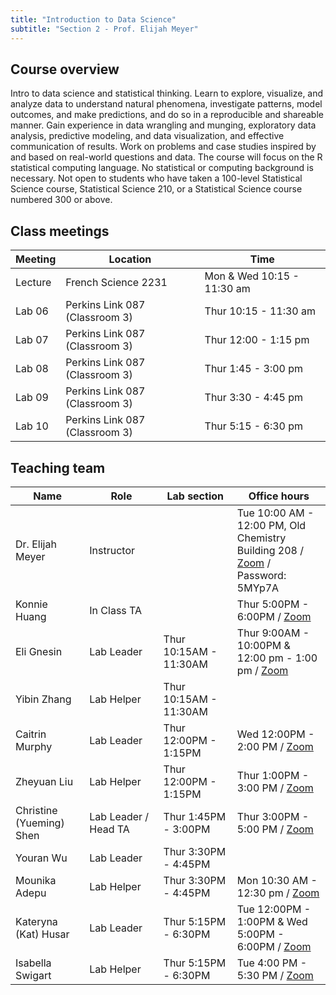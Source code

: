```yaml
---
title: "Introduction to Data Science"
subtitle: "Section 2 - Prof. Elijah Meyer"
---
```


## Course overview

Intro to data science and statistical thinking. Learn to explore, visualize, and analyze data to understand natural phenomena, investigate patterns, model outcomes, and make predictions, and do so in a reproducible and shareable manner. Gain experience in data wrangling and munging, exploratory data analysis, predictive modeling, and data visualization, and effective communication of results. Work on problems and case studies inspired by and based on real-world questions and data. The course will focus on the R statistical computing language. No statistical or computing background is necessary. Not open to students who have taken a 100-level Statistical Science course, Statistical Science 210, or a Statistical Science course numbered 300 or above.

## Class meetings

| Meeting | Location                       | Time                        |
|---------|--------------------------------|-----------------------------|
| Lecture | French Science 2231            | Mon & Wed 10:15 - 11:30 am |
| Lab 06  | Perkins Link 087 (Classroom 3) | Thur 10:15 - 11:30 am        |
| Lab 07  | Perkins Link 087 (Classroom 3) | Thur 12:00 - 1:15 pm          |
| Lab 08  | Perkins Link 087 (Classroom 3) | Thur 1:45 - 3:00 pm          |
| Lab 09  | Perkins Link 087 (Classroom 3) | Thur 3:30 - 4:45 pm          |
| Lab 10  | Perkins Link 087 (Classroom 3) | Thur 5:15 - 6:30 pm         |

## Teaching team

| Name                       | Role                  | Lab section         | Office hours                         |
|-----------------|-----------------|-----------------|---------------------|
| Dr. Elijah Meyer  | Instructor            |                     | Tue 10:00 AM - 12:00 PM, Old Chemistry Building 208 / [Zoom](https://bit.ly/3QZ8JAL) / Password: 5MYp7A
| Konnie Huang                 | In Class TA     |                        | Thur 5:00PM - 6:00PM / [Zoom](link)                                                          |
| Eli Gnesin                   | Lab Leader      | Thur 10:15AM - 11:30AM | Thur 9:00AM - 10:00PM \& 12:00 pm - 1:00 pm / [Zoom](link)                                     |
| Yibin Zhang               | Lab Helper              | Thur 10:15AM - 11:30AM   |                                      |
| Caitrin Murphy            | Lab Leader                    | Thur 12:00PM - 1:15PM   | Wed 12:00PM - 2:00 PM / [Zoom](link)                                     |
| Zheyuan Liu               | Lab Helper                    | Thur 12:00PM - 1:15PM   | Thur 1:00PM - 3:00 PM / [Zoom](link)                                      |
| Christine (Yueming) Shen            | Lab Leader / Head TA   | Thur 1:45PM - 3:00PM  | Thur 3:00PM - 5:00 PM / [Zoom](link)                                      |
| Youran Wu                  | Lab Leader                    |   Thur 3:30PM - 4:45PM                  |                                      |
| Mounika Adepu | Lab Helper                    |     Thur 3:30PM - 4:45PM                | Mon 10:30 AM - 12:30 pm / [Zoom](link)                                     |
| Kateryna (Kat) Husar               | Lab Leader        |   Thur 5:15PM - 6:30PM                   |     Tue 12:00PM - 1:00PM \& Wed 5:00PM - 6:00PM / [Zoom](link)                                  |
| Isabella Swigart              | Lab Helper                    |     Thur 5:15PM - 6:30PM      | Tue 4:00 PM - 5:30 PM / [Zoom](link)                                      


